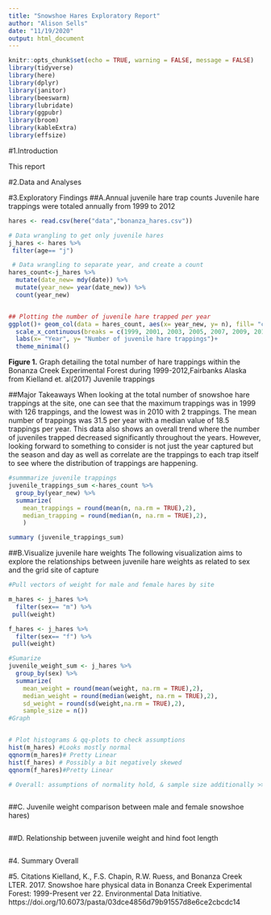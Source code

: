 ```yaml
---
title: "Snowshoe Hares Exploratory Report"
author: "Alison Sells"
date: "11/19/2020"
output: html_document
---
```


```r
knitr::opts_chunk$set(echo = TRUE, warning = FALSE, message = FALSE)
library(tidyverse)
library(here)
library(dplyr)
library(janitor)
library(beeswarm)
library(lubridate)
library(ggpubr)
library(broom) 
library(kableExtra)
library(effsize)


```

#1.Introduction

This report 












#2.Data and Analyses



#3.Exploratory Findings
##A.Annual juvenile hare trap counts
Juvenile hare trappings were totaled annually from 1999 to 2012
```r
hares <- read.csv(here("data","bonanza_hares.csv"))
```
```r
# Data wrangling to get only juvenile hares
j_hares <- hares %>% 
 filter(age== "j")

 # Data wrangling to separate year, and create a count
hares_count<-j_hares %>% 
  mutate(date_new= mdy(date)) %>% 
  mutate(year_new= year(date_new)) %>% 
  count(year_new)


## Plotting the number of juvenile hare trapped per year
ggplot()+ geom_col(data = hares_count, aes(x= year_new, y= n), fill= "cadetblue4")+
  scale_x_continuous(breaks = c(1999, 2001, 2003, 2005, 2007, 2009, 2011))+
  labs(x= "Year", y= "Number of juvenile hare trappings")+
  theme_minimal()
```


**Figure 1.** Graph detailing the total number of hare trappings within the Bonanza Creek Experimental Forest during 1999-2012,Fairbanks Alaska from Kielland et. al(2017)
Juvenile trappings 

##Major Takeaways
  When looking at the total number of snowshoe hare trappings at the site, one can see that the maximum trappings was in 1999 with 126 trappings, and the lowest was in 2010 with 2 trappings. The mean number of trappings was 31.5 per year with a median value of 18.5 trappings per year. This data also shows an overall trend where the number of juveniles trapped decreased significantly throughout the years. However, looking forward to something to consider is not just the year captured but the season and day as well as correlate are the trappings to each trap itself to see where the distribution of trappings are happening. 

```r
#summmarize juvenile trappings
juvenile_trappings_sum <-hares_count %>%
  group_by(year_new) %>%
  summarize(
    mean_trappings = round(mean(n, na.rm = TRUE),2),
    median_trapping = round(median(n, na.rm = TRUE),2),
    )
```
```r
summary (juvenile_trappings_sum)
```


##B.Visualize juvenile hare weights
The following visualization aims to explore the relationships between juvenile hare weights as related to sex and the grid site of capture
```r
#Pull vectors of weight for male and female hares by site

m_hares <- j_hares %>% 
  filter(sex== "m") %>% 
 pull(weight)  

f_hares <- j_hares %>% 
  filter(sex== "f") %>% 
 pull(weight) 

#Sumarize
juvenile_weight_sum <- j_hares %>%
  group_by(sex) %>%
  summarize(
    mean_weight = round(mean(weight, na.rm = TRUE),2),
    median_weight = round(median(weight, na.rm = TRUE),2),
    sd_weight = round(sd(weight,na.rm = TRUE),2),
    sample_size = n())
#Graph 


# Plot histograms & qq-plots to check assumptions
hist(m_hares) #Looks mostly normal
qqnorm(m_hares)# Pretty Linear
hist(f_hares) # Possibly a bit negatively skewed
qqnorm(f_hares)#Pretty Linear

# Overall: assumptions of normality hold, & sample size additionally >> Central Limit Theorem (means will be normally distributed). Two-sample t-test OK for means comparison! 


```
```r

```


##C. Juvenile weight comparison between male and female snowshoe hares)

```r

```



##D. Relationship between juvenile weight and hind foot length

```r

```



#4. Summary
Overall 


#5. Citations
Kielland, K., F.S. Chapin, R.W. Ruess, and Bonanza Creek LTER. 2017. Snowshoe hare physical data in Bonanza Creek Experimental Forest: 1999-Present ver 22. Environmental Data Initiative. https://doi.org/10.6073/pasta/03dce4856d79b91557d8e6ce2cbcdc14












